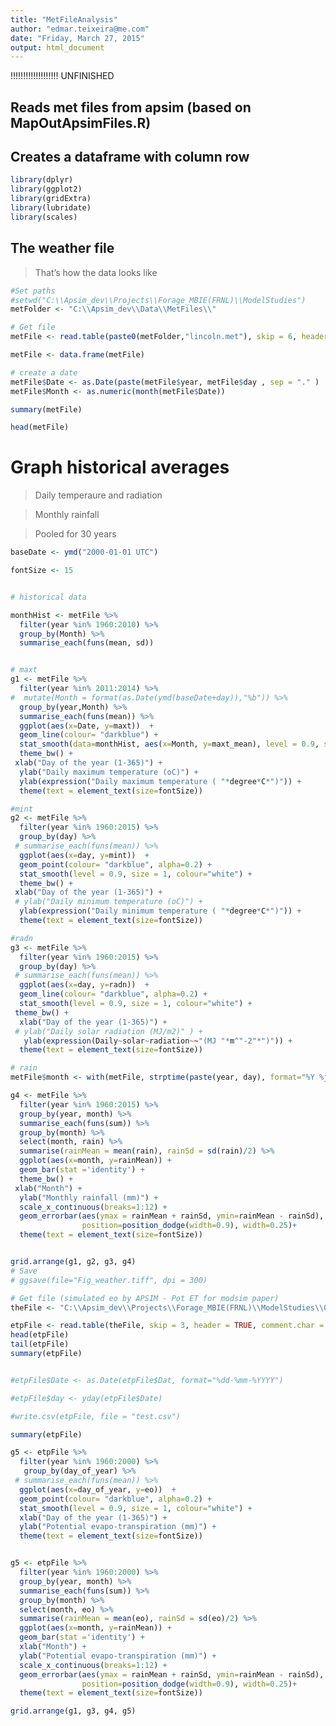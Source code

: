 ```yaml
---
title: "MetFileAnalysis"
author: "edmar.teixeira@me.com"
date: "Friday, March 27, 2015"
output: html_document
---
```


!!!!!!!!!!!!!!!!!!! UNFINISHED

## Reads met files from apsim (based on MapOutApsimFiles.R)
## Creates a dataframe with column row

```r
library(dplyr)
library(ggplot2)
library(gridExtra)
library(lubridate)
library(scales)
```

## The weather file

> That's how the data looks like

```r

#Set paths
#setwd("C:\\Apsim_dev\\Projects\\Forage_MBIE(FRNL)\\ModelStudies")
metFolder <- "C:\\Apsim_dev\\Data\\MetFiles\\"

# Get file
metFile <- read.table(paste0(metFolder,"lincoln.met"), skip = 6, header = TRUE, comment.char = "(", blank.lines.skip = TRUE)

metFile <- data.frame(metFile)

# create a date
metFile$Date <- as.Date(paste(metFile$year, metFile$day , sep = "." )  , format = "%Y.%j" )
metFile$Month <- as.numeric(month(metFile$Date))

```

```r
summary(metFile)
```

```r
head(metFile)
```

# Graph historical averages

> Daily temperaure and radiation

> Monthly rainfall

> Pooled for 30 years

```r

baseDate <- ymd("2000-01-01 UTC")

fontSize <- 15


# historical data

monthHist <- metFile %>%
  filter(year %in% 1960:2010) %>%
  group_by(Month) %>%
  summarise_each(funs(mean, sd)) 


# maxt
g1 <- metFile %>%
  filter(year %in% 2011:2014) %>%
#  mutate(Month = format(as.Date(ymd(baseDate+day)),"%b")) %>%
  group_by(year,Month) %>%
  summarise_each(funs(mean)) %>%
  ggplot(aes(x=Date, y=maxt))  +
  geom_line(colour= "darkblue") +
  stat_smooth(data=monthHist, aes(x=Month, y=maxt_mean), level = 0.9, size = 1, colour="white", alpha=0.2) + 
  theme_bw() +
 xlab("Day of the year (1-365)") + 
  ylab("Daily maximum temperature (oC)") +
  ylab(expression("Daily maximum temperature ( "*degree*C*")")) +
  theme(text = element_text(size=fontSize)) 

#mint
g2 <- metFile %>%
  filter(year %in% 1960:2015) %>%
  group_by(day) %>%
 # summarise_each(funs(mean)) %>%
  ggplot(aes(x=day, y=mint))  +
  geom_point(colour= "darkblue", alpha=0.2) +
  stat_smooth(level = 0.9, size = 1, colour="white") + 
  theme_bw() +
 xlab("Day of the year (1-365)") + 
 # ylab("Daily minimum temperature (oC)") +
  ylab(expression("Daily minimum temperature ( "*degree*C*")")) +
  theme(text = element_text(size=fontSize))

#radn
g3 <- metFile %>%
  filter(year %in% 1960:2015) %>%
  group_by(day) %>%
 # summarise_each(funs(mean)) %>%
  ggplot(aes(x=day, y=radn))  +
  geom_line(colour= "darkblue", alpha=0.2) +
  stat_smooth(level = 0.9, size = 1, colour="white") + 
 theme_bw() +
  xlab("Day of the year (1-365)") + 
 # ylab("Daily solar radiation (MJ/m2)" ) +
   ylab(expression(Daily~solar~radiation~~"(MJ "*m^"-2"*")")) +
  theme(text = element_text(size=fontSize))

# rain
metFile$month <- with(metFile, strptime(paste(year, day), format="%Y %j")$mon+1)

g4 <- metFile %>%
  filter(year %in% 1960:2015) %>%
  group_by(year, month) %>%
  summarise_each(funs(sum)) %>%
  group_by(month) %>%
  select(month, rain) %>%
  summarise(rainMean = mean(rain), rainSd = sd(rain)/2) %>%
  ggplot(aes(x=month, y=rainMean)) + 
  geom_bar(stat ='identity') +
  theme_bw() +
 xlab("Month") + 
  ylab("Monthly rainfall (mm)") +
  scale_x_continuous(breaks=1:12) +
  geom_errorbar(aes(ymax = rainMean + rainSd, ymin=rainMean - rainSd), 
                position=position_dodge(width=0.9), width=0.25)+
  theme(text = element_text(size=fontSize))


grid.arrange(g1, g2, g3, g4)
# Save
# ggsave(file="Fig_weather.tiff", dpi = 300)


```

```r

# Get file (simulated eo by APSIM - Pot ET for modsim paper)
theFile <- "C:\\Apsim_dev\\Projects\\Forage_MBIE(FRNL)\\ModelStudies\\05_CoverCropPaperSoils\\LightSoil EarlyCover ETPdaily.out"

etpFile <- read.table(theFile, skip = 3, header = TRUE, comment.char = "(", blank.lines.skip = TRUE)
head(etpFile)
tail(etpFile)
summary(etpFile)


#etpFile$Date <- as.Date(etpFile$Dat, format="%dd-%mm-%YYYY")

#etpFile$day <- yday(etpFile$Date)

#write.csv(etpFile, file = "test.csv")

summary(etpFile)

g5 <- etpFile %>%
  filter(year %in% 1960:2000) %>%
   group_by(day_of_year) %>%
 # summarise_each(funs(mean)) %>%
  ggplot(aes(x=day_of_year, y=eo))  +
  geom_point(colour= "darkblue", alpha=0.2) +
  stat_smooth(level = 0.9, size = 1, colour="white") + 
  xlab("Day of the year (1-365)") + 
  ylab("Potential evapo-transpiration (mm)") +
  theme(text = element_text(size=fontSize))


g5 <- etpFile %>%
  filter(year %in% 1960:2000) %>%
  group_by(year, month) %>%
  summarise_each(funs(sum)) %>%
  group_by(month) %>%
  select(month, eo) %>%
  summarise(rainMean = mean(eo), rainSd = sd(eo)/2) %>%
  ggplot(aes(x=month, y=rainMean)) + 
  geom_bar(stat ='identity') +
  xlab("Month") + 
  ylab("Potential evapo-transpiration (mm)") +
  scale_x_continuous(breaks=1:12) +
  geom_errorbar(aes(ymax = rainMean + rainSd, ymin=rainMean - rainSd), 
                position=position_dodge(width=0.9), width=0.25)+
  theme(text = element_text(size=fontSize))

grid.arrange(g1, g3, g4, g5)

```


